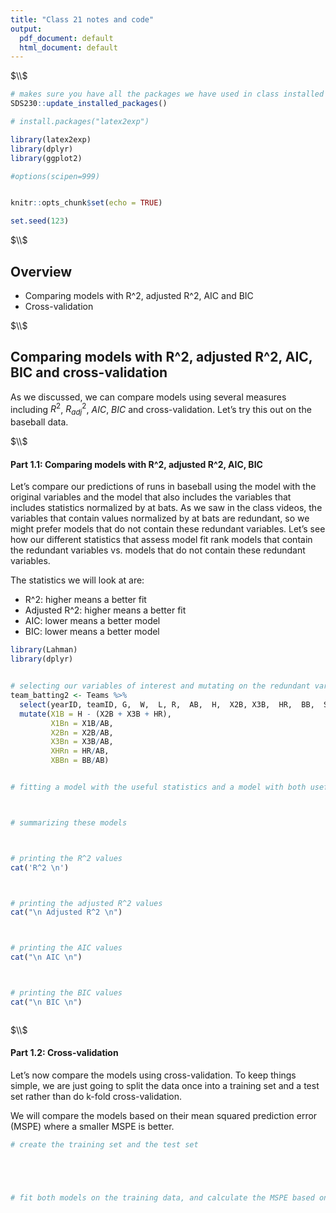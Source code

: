 ```yaml
---
title: "Class 21 notes and code"
output:
  pdf_document: default
  html_document: default
---
```






$\\$



<!--  Please run the code in the  R chunk below once. This will install some packages and download data and images needed for these exercises.  -->

```r

# makes sure you have all the packages we have used in class installed
SDS230::update_installed_packages()


```




```r

# install.packages("latex2exp")

library(latex2exp)
library(dplyr)
library(ggplot2)

#options(scipen=999)


knitr::opts_chunk$set(echo = TRUE)

set.seed(123)

```



$\\$




## Overview

 * Comparing models with R^2, adjusted R^2, AIC and BIC
 * Cross-validation



$\\$





## Comparing models with R^2, adjusted R^2, AIC, BIC and cross-validation


As we discussed, we can compare models using several measures including $R^2$, $R^2_{adj}$, $AIC$, $BIC$ and cross-validation. Let's try this out on the baseball data.




$\\$





#### Part 1.1: Comparing models with R^2, adjusted R^2, AIC, BIC


Let's compare our predictions of runs in baseball using the model with the original variables and the model that also includes the variables that includes statistics normalized by at bats. As we saw in the class videos, the variables that contain values normalized by at bats are redundant, so we might prefer models that do not contain these redundant variables. Let's see how our different statistics that assess model fit rank models that contain the redundant variables vs. models that do not contain these redundant variables.

The statistics we will look at are: 

 * R^2: higher means a better fit
 * Adjusted R^2: higher means a better fit
 * AIC: lower means a better model
 * BIC: lower means a better model


```r


library(Lahman)
library(dplyr)


# selecting our variables of interest and mutating on the redundant variables
team_batting2 <- Teams %>%
  select(yearID, teamID, G,  W,  L, R,  AB,  H,  X2B, X3B,  HR,  BB,  SO, SB, CS,  HBP, SF) %>%
  mutate(X1B = H - (X2B + X3B + HR),    
         X1Bn = X1B/AB, 
         X2Bn = X2B/AB, 
         X3Bn = X3B/AB, 
         XHRn = HR/AB, 
         XBBn = BB/AB)                        


# fitting a model with the useful statistics and a model with both useful and redundant statistics



# summarizing these models



# printing the R^2 values
cat('R^2 \n')



# printing the adjusted R^2 values
cat("\n Adjusted R^2 \n")



# printing the AIC values
cat("\n AIC \n")



# printing the BIC values
cat("\n BIC \n")



```






$\\$







#### Part 1.2: Cross-validation


Let's now compare the models using cross-validation. To keep things simple, we are just going to split the data once into a training set and a test set rather than do k-fold cross-validation. 

We will compare the models based on their mean squared prediction error (MSPE) where a smaller MSPE is better. 



```r


# create the training set and the test set





# fit both models on the training data, and calculate the MSPE based on thier predictions on the test set









```






